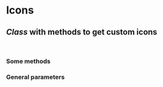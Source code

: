 # Icons

## _Class_ with methods to get custom icons

<br />


### Some methods

<BlocksList>
	<Block name='getCheck()' descr='get check icon' bgColor='info' />
</BlocksList>

### General parameters

<BlocksList>
	<Block name='width' descr='set icon width' />
</BlocksList>
